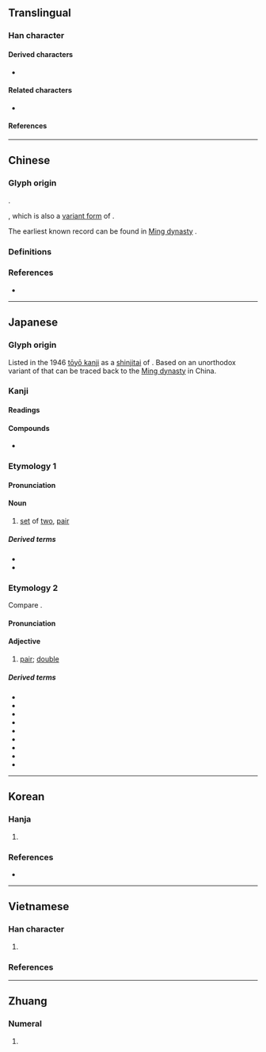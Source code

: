 {{also|雙}}
{{character info}}
==Translingual==
{{stroke order}}
{{ja-forms|双|双|[[雙]]}}

===Han character===
{{Han char|rn=29|rad=又|as=02|sn=4|four=77440|canj=EE,XEE|ids=⿰又又}}

====Derived characters====
* {{l|mul|[[𪥫]], [[𫹷]], [[㧐]], [[𨑱]], [[𧉐]], [[叒]], [[𣏪]], [[叕]], [[𫁷]], [[聂]], [[𠓰]], [[𨥖]], [[𨋌]], [[轰]], [[𫡱]], [[𡛒]], [[𭩞]], [[𤘩]], [[𠬺]], [[𫨹]], [[𠭎]], [[𫌵]], [[𫩅]], [[𩐂]], [[𩢂]], [[𩿏]], [[𠮆]], [[𦉳]], [[𡇄]], [[𨳦]], [[𨨭]], [[𭃲]]}}

====Related characters====
* {{l|mul|雙}} {{q|Orthodox [[Traditional Chinese|traditional form]]}}

====References====
{{Han ref|kx=0165.170|dkj=03125|dj=0375.020|hdz=10393.090|uh=53CC}}

----

==Chinese==

===Glyph origin===
{{zh-etym-double|又|}}.

{{Han simp|䨇|f=雔|t=&nbsp;}}, which is also a [[w:Variant Chinese character|variant form]] of {{zh-l|雙*}}.

The earliest known record can be found in [[w:Ming dynasty|Ming dynasty]] {{w2|zh|pref=《|s:俗書刋誤_(四庫全書本)/卷01#嘗|俗書刊誤|suf=》}}.

===Definitions===
{{zh-see|雙|sv}}

===References===
* {{R:twedu|A04463-004}}

{{zh-cat|Duplicated}}

----

==Japanese==
{{ja-kanji forms|双|雙}}

===Glyph origin===
Listed in the 1946 [[w:tōyō kanji|tōyō kanji]] as a [[shinjitai]] of {{ja-l|雙}}. Based on an unorthodox variant of {{zh-l|雙*}} that can be traced back to the [[w:Ming dynasty|Ming dynasty]] in China.

===Kanji===
{{ja-kanji|grade=c|rs=又02|kyu=雙}}

====Readings====
{{ja-readings
|goon=そう<そう
|kanon=そう<さう
|kun=ふた-, ふた-つ, たぐい-, なら-ぶ
|nanori=なみ, ふ, もろ
}}

====Compounds====
* {{ja-r|双%六|すご%ろく|a child's dice game}}

===Etymology 1===
{{ja-kanjitab|ふた|yomi=k}}
{{rfe|ja}}

====Pronunciation====
{{ja-pron|ふた|yomi=k}}

====Noun====
{{ja-noun|ふた|kyu=雙}}

# [[set]] of [[two]], [[pair]]

=====Derived terms=====
* {{ja-r|双%子|ふた%ご|twins, a twin}}
* {{ja-r|双%葉|ふた%ば|bud, sprout}}

===Etymology 2===
{{ja-kanjitab|そう|yomi=o}}
Compare {{cog|ltc|-}} {{ltc-l|雙}}.

====Pronunciation====
{{ja-pron|そう|yomi=o}}

====Adjective====
{{ja-adj|そう|kyu=雙}}

# [[pair]]; [[double]]

=====Derived terms=====
{{der-top3}}
* {{ja-r|双%眼|そう%がん|binocular}}
* {{ja-r|双%肩|そう%けん|shoulders}}
* {{ja-r|双%子%葉 植%物|そう%し%よう しょく%ぶつ|dicotyledon}}
* {{ja-r|双%生|そう%せい|twinning}}
* {{ja-r|双%清|そう%せい|[[painting]]s of [[daffodil]]s and [[ume]] flowers}}
* {{ja-r|双%頭|そう%とう|double-headed}}
* {{ja-r|双%璧|そう%へき|pair of bright jewels}}
* {{ja-r|双%方|そう%ほう|two way, both parties}}
* {{ja-r|一%双|いっ%そう|pair}}
{{der-bottom}}

----

==Korean==

===Hanja===
{{ko-hanja|쌍}}

# {{alt form|ko|雙}}

===References===
* {{R:ko:Inmyeongyonghanjapyo}}

{{categorize|ko|Hanja variant forms|sort=쌍}}

----

==Vietnamese==

===Han character===
{{vi-readings|sort=又02
|hanviet=song-tdcndg;tdcntd;gdhn
|phienthiet=
|nom=song-tdcndg;tdcntd;gdhn, xong-tdcndg;tdcntd, rông-gdhn, rong-gdhn
}}

# {{alt form|vi|雙}}

===References===
<references/>

----

==Zhuang==

===Numeral===
{{za-head|numeral}}

# {{za-sawndip form of|song}}